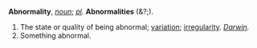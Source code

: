 '''Abnormality''', ''[[noun (part of speech)|noun]]''; ''[[pl (source)|pl]].'' '''Abnormalities''' (&?;).

<ol>
<li>The state or quality of being abnormal; [[variation]]; [[irregularity]]. ''[[Darwin (source)|Darwin]].''

<li> Something abnormal.
</ol>